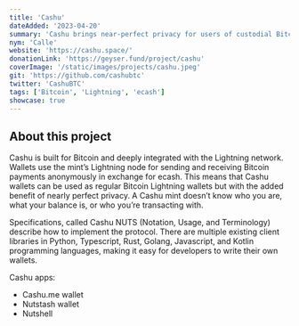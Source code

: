 ```yaml
---
title: 'Cashu'
dateAdded: '2023-04-20'
summary: 'Cashu brings near-perfect privacy for users of custodial Bitcoin applications by using a Chaumian ecash system.'
nym: 'Calle'
website: 'https://cashu.space/'
donationLink: 'https://geyser.fund/project/cashu'
coverImage: '/static/images/projects/cashu.jpeg'
git: 'https://github.com/cashubtc'
twitter: 'CashuBTC'
tags: ['Bitcoin', 'Lightning', 'ecash']
showcase: true
---
```


## About this project

Cashu is built for Bitcoin and deeply integrated with the Lightning network. Wallets use the mint’s Lightning node for sending and receiving Bitcoin payments anonymously in exchange for ecash. This means that Cashu wallets can be used as regular Bitcoin Lightning wallets but with the added benefit of nearly perfect privacy. A Cashu mint doesn’t know who you are, what your balance is, or who you’re transacting with.

Specifications, called Cashu NUTS (Notation, Usage, and Terminology) describe how to implement the protocol. There are multiple existing client libraries in Python, Typescript, Rust, Golang, Javascript, and Kotlin programming languages, making it easy for developers to write their own wallets. 

Cashu apps:
- Cashu.me wallet
- Nutstash wallet
- Nutshell
